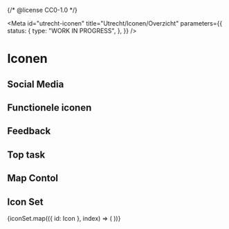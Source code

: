 {/* @license CC0-1.0 */}


<Meta
  id="utrecht-iconen"
  title="Utrecht/Iconen/Overzicht"
  parameters={{
    status: {
      type: "WORK IN PROGRESS",
    },
  }}
/>

# Iconen

<Canvas>
  <utrecht-icon-loupe></utrecht-icon-loupe>
</Canvas>

## Social Media

<CustomIconGallery>
  <CustomIconGalleryItem name="utrecht-icon-facebook">
    <utrecht-icon-facebook />
  </CustomIconGalleryItem>
  <CustomIconGalleryItem name="utrecht-icon-instagram">
    <utrecht-icon-instagram />
  </CustomIconGalleryItem>
  <CustomIconGalleryItem name="utrecht-icon-twitter">
    <utrecht-icon-twitter />
  </CustomIconGalleryItem>
  <CustomIconGalleryItem name="utrecht-icon-x">
    <utrecht-icon-x />
  </CustomIconGalleryItem>
  <CustomIconGalleryItem name="utrecht-icon-linkedin">
    <utrecht-icon-linkedin />
  </CustomIconGalleryItem>
  <CustomIconGalleryItem name="utrecht-icon-whatsapp">
    <utrecht-icon-whatsapp />
  </CustomIconGalleryItem>
  <CustomIconGalleryItem name="utrecht-icon-youtube">
    <utrecht-icon-youtube />
  </CustomIconGalleryItem>
</CustomIconGallery>

## Functionele iconen

<CustomIconGallery>
  <CustomIconGalleryItem name="utrecht-icon-chevron-up">
    <utrecht-icon-chevron-up />
  </CustomIconGalleryItem>
  <CustomIconGalleryItem name="utrecht-icon-chevron-right">
    <utrecht-icon-chevron-right />
  </CustomIconGalleryItem>
  <CustomIconGalleryItem name="utrecht-icon-chevron-down">
    <utrecht-icon-chevron-down />
  </CustomIconGalleryItem>
  <CustomIconGalleryItem name="utrecht-icon-chevron-left">
    <utrecht-icon-chevron-left />
  </CustomIconGalleryItem>
  <CustomIconGalleryItem name="utrecht-icon-minus">
    <utrecht-icon-minus />
  </CustomIconGalleryItem>
  <CustomIconGalleryItem name="utrecht-icon-zoom-plus">
    <utrecht-icon-zoom-plus />
  </CustomIconGalleryItem>
  <CustomIconGalleryItem name="utrecht-icon-minus-vertical">
    <utrecht-icon-minus-vertical />
  </CustomIconGalleryItem>
  <CustomIconGalleryItem name="utrecht-icon-close">
    <utrecht-icon-close />
  </CustomIconGalleryItem>
  <CustomIconGalleryItem name="utrecht-icon-hamburger-menu">
    <utrecht-icon-hamburger-menu />
  </CustomIconGalleryItem>
  <CustomIconGalleryItem name="utrecht-icon-user">
    <utrecht-icon-user />
  </CustomIconGalleryItem>
  <CustomIconGalleryItem name="utrecht-icon-language">
    <utrecht-icon-language />
  </CustomIconGalleryItem>
  <CustomIconGalleryItem name="utrecht-icon-search">
    <utrecht-icon-search />
  </CustomIconGalleryItem>
  <CustomIconGalleryItem name="utrecht-icon-list">
    <utrecht-icon-list />
  </CustomIconGalleryItem>
  <CustomIconGalleryItem name="utrecht-icon-list-number">
    <utrecht-icon-list-number />
  </CustomIconGalleryItem>
  <CustomIconGalleryItem name="utrecht-icon-list-check">
    <utrecht-icon-list-check />
  </CustomIconGalleryItem>
  <CustomIconGalleryItem name="utrecht-icon-arrow">
    <utrecht-icon-arrow />
  </CustomIconGalleryItem>
  <CustomIconGalleryItem name="utrecht-icon-checkmark">
    <utrecht-icon-checkmark />
  </CustomIconGalleryItem>
  <CustomIconGalleryItem name="utrecht-icon-cross">
    <utrecht-icon-cross />
  </CustomIconGalleryItem>
  <CustomIconGalleryItem name="utrecht-icon-loupe">
    <utrecht-icon-loupe />
  </CustomIconGalleryItem>
</CustomIconGallery>

## Feedback

<CustomIconGallery>
  <CustomIconGalleryItem name="utrecht-icon-warning">
    <utrecht-icon-warning />
  </CustomIconGalleryItem>
  <CustomIconGalleryItem name="utrecht-icon-error">
    <utrecht-icon-error />
  </CustomIconGalleryItem>
  <CustomIconGalleryItem name="utrecht-icon-information">
    <utrecht-icon-information />
  </CustomIconGalleryItem>
</CustomIconGallery>

## Top task

<CustomIconGallery>
  <CustomIconGalleryItem name="utrecht-icon-rijbewijs">
    <utrecht-icon-rijbewijs />
  </CustomIconGalleryItem>
  <CustomIconGalleryItem name="utrecht-icon-paspoort">
    <utrecht-icon-paspoort />
  </CustomIconGalleryItem>
  <CustomIconGalleryItem name="utrecht-icon-melding">
    <utrecht-icon-melding-klacht />
  </CustomIconGalleryItem>
  <CustomIconGalleryItem name="utrecht-icon-verhuizen">
    <utrecht-icon-verhuizen />
  </CustomIconGalleryItem>
  <CustomIconGalleryItem name="utrecht-icon-afval">
    <utrecht-icon-afval />
  </CustomIconGalleryItem>
  <CustomIconGalleryItem name="utrecht-icon-toeslag">
    <utrecht-icon-toeslag />
  </CustomIconGalleryItem>
  <CustomIconGalleryItem name="utrecht-icon-trouwen">
    <utrecht-icon-trouwen />
  </CustomIconGalleryItem>
  <CustomIconGalleryItem name="utrecht-icon-afspraak-maken">
    <utrecht-icon-afspraak-maken />
  </CustomIconGalleryItem>
  <CustomIconGalleryItem name="utrecht-icon-vervoersvoorziening">
    <utrecht-icon-vervoersvoorziening />
  </CustomIconGalleryItem>
  <CustomIconGalleryItem name="utrecht-icon-afval-container">
    <utrecht-icon-afval-container />
  </CustomIconGalleryItem>
  <CustomIconGalleryItem name="utrecht-icon-afval-containerpas">
    <utrecht-icon-afval-containerpas />
  </CustomIconGalleryItem>
  <CustomIconGalleryItem name="utrecht-icon-afval-kalender">
    <utrecht-icon-afval-kalender />
  </CustomIconGalleryItem>
  <CustomIconGalleryItem name="utrecht-icon-afval-scheiden">
    <utrecht-icon-afval-scheiden />
  </CustomIconGalleryItem>
  <CustomIconGalleryItem name="utrecht-icon-afval">
    <utrecht-icon-afval />
  </CustomIconGalleryItem>
  <CustomIconGalleryItem name="utrecht-icon-bewijsstukken">
    <utrecht-icon-bewijsstukken />
  </CustomIconGalleryItem>
  <CustomIconGalleryItem name="utrecht-icon-bijstand">
    <utrecht-icon-bijstand />
  </CustomIconGalleryItem>
  <CustomIconGalleryItem name="utrecht-icon-bouwproject">
    <utrecht-icon-bouwproject />
  </CustomIconGalleryItem>
  <CustomIconGalleryItem name="utrecht-icon-college-b-w">
    <utrecht-icon-college-b-w />
  </CustomIconGalleryItem>
  <CustomIconGalleryItem name="utrecht-icon-container-bio">
    <utrecht-icon-container-bio />
  </CustomIconGalleryItem>
  <CustomIconGalleryItem name="utrecht-icon-dakloos">
    <utrecht-icon-dakloos />
  </CustomIconGalleryItem>
  <CustomIconGalleryItem name="utrecht-icon-parken">
    <utrecht-icon-parken />
  </CustomIconGalleryItem>
  <CustomIconGalleryItem name="utrecht-icon-parkeren-bedrijven">
    <utrecht-icon-parkeren-bedrijven />
  </CustomIconGalleryItem>
  <CustomIconGalleryItem name="utrecht-icon-parkeren-betalen">
    <utrecht-icon-parkeren-betalen />
  </CustomIconGalleryItem>
  <CustomIconGalleryItem name="utrecht-icon-kroon">
    <utrecht-icon-kroon />
  </CustomIconGalleryItem>
  <CustomIconGalleryItem name="utrecht-icon-markt">
    <utrecht-icon-markt />
  </CustomIconGalleryItem>
  <CustomIconGalleryItem name="utrecht-icon-parkeervergunning">
    <utrecht-icon-parkeervergunning />
  </CustomIconGalleryItem>
  <CustomIconGalleryItem name="utrecht-icon-park">
    <utrecht-icon-park />
  </CustomIconGalleryItem>
  <CustomIconGalleryItem name="utrecht-icon-grofvuil">
    <utrecht-icon-grofvuil />
  </CustomIconGalleryItem>
  <CustomIconGalleryItem name="utrecht-icon-horeca">
    <utrecht-icon-horeca />
  </CustomIconGalleryItem>
  <CustomIconGalleryItem name="utrecht-icon-kerstbomen">
    <utrecht-icon-kerstbomen />
  </CustomIconGalleryItem>
  <CustomIconGalleryItem name="utrecht-icon-klachten">
    <utrecht-icon-klachten />
  </CustomIconGalleryItem>
  <CustomIconGalleryItem name="utrecht-icon-laadpaal">
    <utrecht-icon-laadpaal />
  </CustomIconGalleryItem>
  <CustomIconGalleryItem name="utrecht-icon-fiets">
    <utrecht-icon-fiets />
  </CustomIconGalleryItem>
  <CustomIconGalleryItem name="utrecht-icon-gemeenteraad">
    <utrecht-icon-gemeenteraad />
  </CustomIconGalleryItem>
  <CustomIconGalleryItem name="utrecht-icon-energie-vergoeding">
    <utrecht-icon-energie-vergoeding />
  </CustomIconGalleryItem>
  <CustomIconGalleryItem name="utrecht-icon-virus">
    <utrecht-icon-virus />
  </CustomIconGalleryItem>
  <CustomIconGalleryItem name="utrecht-icon-werken">
    <utrecht-icon-werken />
  </CustomIconGalleryItem>
  <CustomIconGalleryItem name="utrecht-icon-woning-zoeken">
    <utrecht-icon-woning-zoeken />
  </CustomIconGalleryItem>
  <CustomIconGalleryItem name="utrecht-icon-verhuizen">
    <utrecht-icon-verhuizen />
  </CustomIconGalleryItem>
  <CustomIconGalleryItem name="utrecht-icon-verkiezingen">
    <utrecht-icon-verkiezingen />
  </CustomIconGalleryItem>
  <CustomIconGalleryItem name="utrecht-icon-vluchtelingen">
    <utrecht-icon-vluchtelingen />
  </CustomIconGalleryItem>
  <CustomIconGalleryItem name="utrecht-icon-omgevingsvisie">
    <utrecht-icon-omgevingsvisie />
  </CustomIconGalleryItem>
  <CustomIconGalleryItem name="utrecht-icon-omgevingswet">
    <utrecht-icon-omgevingswet />
  </CustomIconGalleryItem>
  <CustomIconGalleryItem name="utrecht-icon-openingstijden">
    <utrecht-icon-openingstijden />
  </CustomIconGalleryItem>
  <CustomIconGalleryItem name="utrecht-icon-nieuwsbrieven">
    <utrecht-icon-nieuwsbrieven />
  </CustomIconGalleryItem>
</CustomIconGallery>

## Map Contol

<CustomIconGallery>
  <CustomIconGalleryItem name="utrecht-icon-filter">
    <utrecht-icon-filter />
  </CustomIconGalleryItem>
  <CustomIconGalleryItem name="utrecht-icon-list">
    <utrecht-icon-list />
  </CustomIconGalleryItem>
  <CustomIconGalleryItem name="utrecht-icon-zoomin">
    <utrecht-icon-zoomin />
  </CustomIconGalleryItem>
  <CustomIconGalleryItem name="utrecht-icon-zoomout">
    <utrecht-icon-zoomout />
  </CustomIconGalleryItem>
</CustomIconGallery>

## Icon Set

<CustomIconGallery>
  {iconSet.map(({ id: Icon }, index) => (
    <CustomIconGalleryItem name={Icon} key={index}>
      <Icon />
    </CustomIconGalleryItem>
  ))}
</CustomIconGallery>
